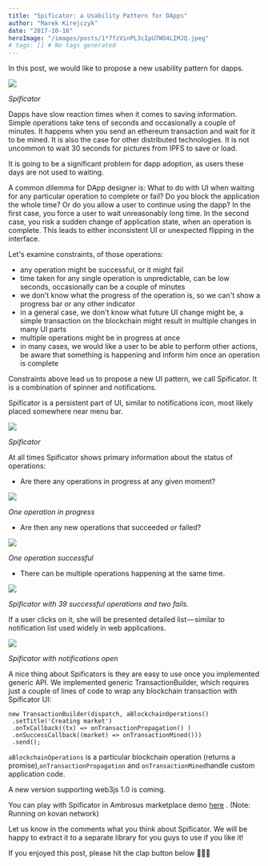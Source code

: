 ```yaml
---
title: "Spificator: a Usability Pattern for DApps"
author: "Marek Kirejczyk"
date: "2017-10-18"
heroImage: "/images/posts/1*7fzVinPL3cIpU7WO4LIMJQ.jpeg"
# tags: [] # No tags generated
---
```


In this post, we would like to propose a new usability pattern for dapps.

![](/images/posts/1*OOr-MgGZJ7q9OW-QTk9bWg.png)

*Spificator*

Dapps have slow reaction times when it comes to saving information. Simple operations take tens of seconds and occasionally a couple of minutes. It happens when you send an ethereum transaction and wait for it to be mined. It is also the case for other distributed technologies. It is not uncommon to wait 30 seconds for pictures from IPFS to save or load.

It is going to be a significant problem for dapp adoption, as users these days are not used to waiting.

A common dilemma for DApp designer is: What to do with UI when waiting for any particular operation to complete or fail? 
Do you block the application the whole time? Or do you allow a user to continue using the dapp? In the first case, you force a user to wait unreasonably long time. In the second case, you risk a sudden change of application state, when an operation is complete. This leads to either inconsistent UI or unexpected flipping in the interface.

Let's examine constraints, of those operations:

- any operation might be successful, or it might fail
- time taken for any single operation is unpredictable, can be low seconds, occasionally can be a couple of minutes
- we don't know what the progress of the operation is, so we can't show a progress bar or any other indicator
- in a general case, we don't know what future UI change might be, a simple transaction on the blockchain might result in multiple changes in many UI parts
- multiple operations might be in progress at once
- in many cases, we would like a user to be able to perform other actions, be aware that something is happening and inform him once an operation is complete

Constraints above lead us to propose a new UI pattern, we call Spificator. It is a combination of spinner and notifications.

Spificator is a persistent part of UI, similar to notifications icon, most likely placed somewhere near menu bar.

![](/images/posts/1*fJXr55TB8dg9i0DRcKrLOQ.png)

*Spificator*

At all times Spificator shows primary information about the status of operations:

- Are there any operations in progress at any given moment?

![](/images/posts/1*OOr-MgGZJ7q9OW-QTk9bWg.png)

*One operation in progress*

- Are then any new operations that succeeded or failed?

![](/images/posts/1*K0_NxtGX2IFOxxj6zvAD4g.png)

*One operation successful*

- There can be multiple operations happening at the same time.

![](/images/posts/1*UeD5SPRzYKJSQpx3KA2rOw.png)

*Spificator with 39 successful operations and two fails.*

If a user clicks on it, she will be presented detailed list — similar to notification list used widely in web applications.

![](/images/posts/1*IunKzYbWUz3WJ__ZL1fOeA.png)

*Spificator with notifications open*

A nice thing about Spificators is they are easy to use once you implemented generic API. We implemented generic TransactionBuilder, which requires just a couple of lines of code to wrap any blockchain transaction with Spificator UI:


```
new TransactionBuilder(dispatch, aBlockchainOperations()
 .setTitle('Creating market')
 .onTxCallback((tx) => onTransactionPropagation() )
 .onSuccessCallback((market) => onTransactionMined()))
 .send();
```
`aBlockchainOperations` is a particular blockchain operation (returns a promise),`onTransactionPropagation` and `onTransactionMined`handle custom application code.

A new version supporting web3js 1.0 is coming.

You can play with Spificator in Ambrosus marketplace demo [here](https://ambrosus-demo.com/) .
(Note: Running on kovan network)

Let us know in the comments what you think about Spificator. We will be happy to extract it to a separate library for you guys to use if you like it!

If you enjoyed this post, please hit the clap button below 👏👏👏